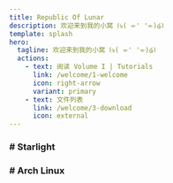 ```yaml
---
title: Republic Of Lunar
description: 欢迎来到我的小窝 ꒰ঌ( ⌯' '⌯)໒꒱
template: splash
hero:
  tagline: 欢迎来到我的小窝 ꒰ঌ( ⌯' '⌯)໒꒱
  actions:
    - text: 阅读 Volume I | Tutorials
      link: /welcome/1-welcome
      icon: right-arrow
      variant: primary
    - text: 文件列表
      link: /welcome/3-download
      icon: external
---
```




### # Starlight
<LinkCard
  title="Starlight"
  description="了解什么是Starlight，如何部署等"
  href="/starlight/1-in"
/>

<CardGrid>
<LinkCard title="如何将 Starlight 部署到 Github Pages 上?" href="/starlight/2-gh-pages" />
<LinkCard title="如何将 Starlight 部署到 Cloudflare Pages 上?" href="/starlight/3-cloudflare" />
</CardGrid>




### # Arch Linux
<LinkCard
  title="Arch Linux"
  description="了解什么是Arch Linux，如何安装等"
  href="/arch/1-what_is_arch"
/>

<CardGrid>
  <LinkCard title="什么是 ArchLinux?" href="/arch/1-what_is_arch" />
  <LinkCard title="如何安装 ArchLinux?" href="/arch/3-install_arch" />
</CardGrid>
